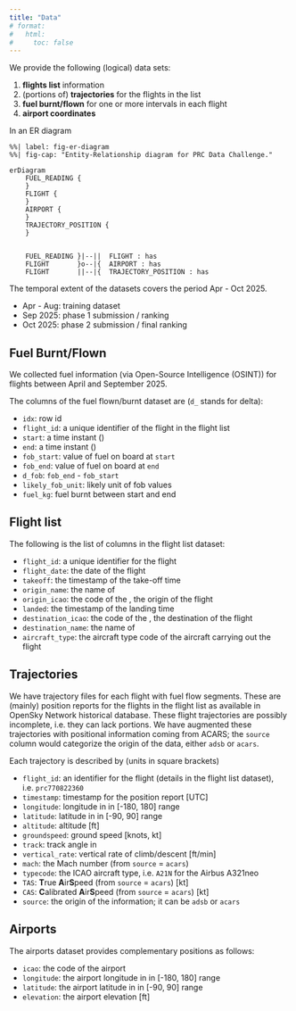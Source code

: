 ```yaml
---
title: "Data"
# format:
#   html:
#     toc: false
---
```



We provide the following (logical) data sets:

1. **flights list** information
1. (portions of) **trajectories** for the flights in the list
1. **fuel burnt/flown** for one or more intervals in each flight
1. **airport coordinates**

In an ER diagram

```mermaid
%%| label: fig-er-diagram
%%| fig-cap: "Entity-Relationship diagram for PRC Data Challenge."

erDiagram
    FUEL_READING {
    }
    FLIGHT {
    }
    AIRPORT {
    }
    TRAJECTORY_POSITION {
    }

    
    FUEL_READING }|--||  FLIGHT : has
    FLIGHT       }o--|{  AIRPORT : has
    FLIGHT       ||--|{  TRAJECTORY_POSITION : has 

```


The temporal extent of the datasets covers the period Apr - Oct 2025.

* Apr - Aug: training dataset
* Sep 2025: phase 1 submission / ranking
* Oct 2025: phase 2 submission / final ranking



## Fuel Burnt/Flown

We collected fuel information (via Open-Source Intelligence (OSINT)) for
flights between April and September 2025.

The columns of the fuel flown/burnt dataset are (`d_` stands for delta): 

* `idx`: row id
* `flight_id`: a unique identifier of the flight in the flight list
* `start`: a time instant (\acr{UTC})
* `end`: a time instant (\acr{UTC})
* `fob_start`: value of fuel on board at `start`
* `fob_end`: value of fuel on board at `end`
* `d_fob`: `fob_end` - `fob_start`
* `likely_fob_unit`: likely unit of fob values
* `fuel_kg`: fuel burnt between start and end


## Flight list

The following is the list of columns in the flight list dataset:

* `flight_id`: a unique identifier for the flight
* `flight_date`: the date of the flight
* `takeoff`: the \acr{UTC} timestamp of the take-off time
* `origin_name`: the name of \acr{ADEP}
* `origin_icao`: the \acr{ICAO} code of the \acr{ADEP}, the origin of the flight
* `landed`: the \acr{UTC} timestamp of the landing time
* `destination_icao`: the \acr{ICAO} code of the \acr{ADES}, the destination
   of the flight
* `destination_name`: the name of \acr{ADEP}
* `aircraft_type`: the \acr{ICAO} aircraft type code of the aircraft carrying
  out the flight



## Trajectories

We have trajectory files for each flight with fuel flow segments.
These are (mainly) \acr{ADS-B} position reports for the flights in
the flight list as available in OpenSky Network historical database.
These flight trajectories are possibly incomplete, i.e. they can lack portions.
We have augmented these trajectories with positional information
coming from ACARS; the `source` column would categorize the origin
of the data, either `adsb` or `acars`.

Each trajectory is described by (units in square brackets)

* `flight_id`: an identifier for the flight (details in the flight
               list dataset), i.e. `prc770822360`
* `timestamp`: timestamp for the position report [UTC]
* `longitude`: longitude in \acr{DD} in [-180, 180] range
* `latitude`: latitude in \acr{DD} in [-90, 90] range
* `altitude`: altitude [ft]
* `groundspeed`: ground speed [knots, kt]
* `track`: track angle in \acr{DD}
* `vertical_rate`: vertical rate of climb/descent [ft/min]
* `mach`: the Mach number (from `source` = `acars`)
* `typecode`: the ICAO aircraft type, i.e. `A21N` for the Airbus A321neo
* `TAS`: **T**rue **A**ir**S**peed (from `source` = `acars`) [kt]
* `CAS`: **C**alibrated **A**ir**S**peed (from `source` = `acars`) [kt]
* `source`: the origin of the information; it can be `adsb` or `acars`

## Airports

The airports dataset provides complementary positions as follows:

* `icao`: the \acr{ICAO} code of the airport
* `longitude`: the airport longitude in \acr{DD} in [-180, 180] range
* `latitude`: the airport latitude in \acr{DD} in [-90, 90] range
* `elevation`: the airport elevation [ft]